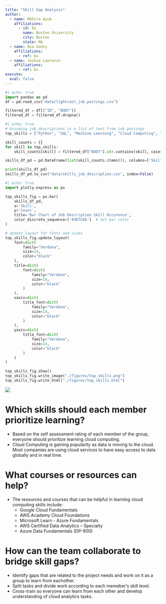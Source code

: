 ```yaml
---
title: "Skill Gap Analysis"
author:
  - name: Mahira Ayub
    affiliations:
      - id: bu
        name: Boston University
        city: Boston
        state: MA
  - name: Ava Godsy
    affiliations:
      - ref: bu
  - name: Joshua Lawrence
    affiliations:
      - ref: bu
execute: 
  eval: false
---
```


```python

#| echo: true 
import pandas as pd
df = pd.read_csv("data/lightcast_job_postings.csv")

filtered_df = df[["ID", "BODY"]]
filtered_df = filtered_df.dropna()
```

```python

#| echo: true 
# Assuming job_descriptions is a list of text from job postings
top_skills = ["Python", "SQL", "Machine Learning", "Cloud Computing", "Docker", "AWS"]

skill_counts = {}
for skill in top_skills:
    skill_counts[skill] = filtered_df["BODY"].str.contains(skill, case=False, na=False).sum()

skills_df_pd = pd.DataFrame(list(skill_counts.items()), columns=['Skill', 'Count'])

print(skills_df_pd)
skills_df_pd.to_csv("data/skills_job_description.csv", index=False)
```



```python

#| echo: true 
import plotly.express as px

top_skills_fig = px.bar(
    skills_df_pd,
    x='Skill',
    y='Count',
    title='Bar Chart of Job Description Skill Occurence',
    color_discrete_sequence=['#3D7C6A']  # Set bar color
)

# Update layout for fonts and sizes
top_skills_fig.update_layout(
    font=dict(
        family="Verdana",
        size=14,
        color="black"
    ),
    title=dict(
        font=dict(
            family="Verdana",
            size=18,
            color="black"
        )
    ),
    xaxis=dict(
        title_font=dict(
            family="Verdana",
            size=14,
            color="black"
        )
    ),
    yaxis=dict(
        title_font=dict(
            family="Verdana",
            size=14,
            color="black"
        )
    )
)

top_skills_fig.show()
top_skills_fig.write_image("./figures/top_skills.png")
top_skills_fig.write_html("./figures/top_skills.html")

```

![](./figures/top_skills.png) 

#  Which skills should each member prioritize learning? 

- Based on the self assessment rating of each member of the group, everyone should prioritize learning cloud computing. 
- Cloud Computing is gaining popularity as data is moving to the cloud. Most companies are using cloud services to have easy access to data globally and in real time.

# What courses or resources can help?

- The resources and courses that can be helpful in learning cloud computing skills include:
  - Google Cloud Fundamentals
  - AWS Academy Cloud Foundations
  - Microsoft Learn - Azure Fundamentals
  - AWS Certified Data Analytics – Specialty
  - Azure Data Fundamentals (DP-900)

# How can the team collaborate to bridge skill gaps? 

- Identify gaps that are related to the project needs and work on it as a group to learn from eachother.
- Split tasks and divide work according to each memeber's skill level. 
- Cross-train so everyone can learn from each other and develop understanding of cloud analytics tasks. 
